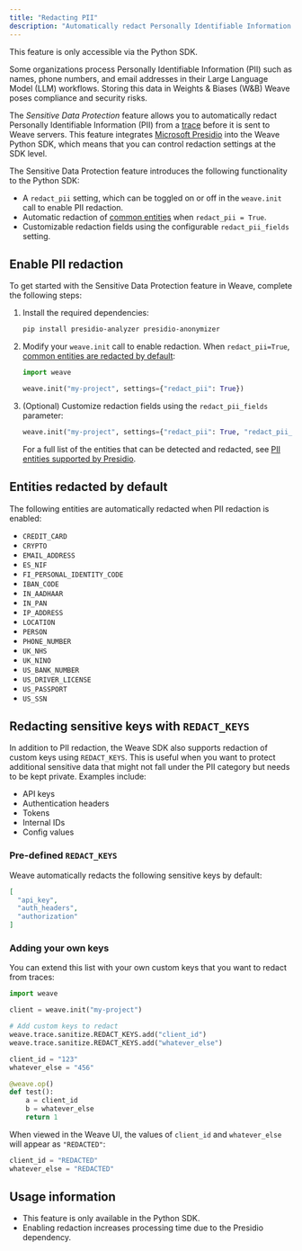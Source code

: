 ```yaml
---
title: "Redacting PII"
description: "Automatically redact Personally Identifiable Information from traces"
---
```


<Warning>
This feature is only accessible via the Python SDK.
</Warning>

Some organizations process Personally Identifiable Information (PII) such as names, phone numbers, and email addresses in their Large Language Model (LLM) workflows. Storing this data in Weights & Biases (W&B) Weave poses compliance and security risks.

The _Sensitive Data Protection_ feature allows you to automatically redact Personally Identifiable Information (PII) from a [trace](/guides/tracking/index) before it is sent to Weave servers. This feature integrates [Microsoft Presidio](https://microsoft.github.io/presidio/) into the Weave Python SDK, which means that you can control redaction settings at the SDK level.

The Sensitive Data Protection feature introduces the following functionality to the Python SDK:

- A `redact_pii` setting, which can be toggled on or off in the `weave.init` call to enable PII redaction.
- Automatic redaction of [common entities](#entities-redacted-by-default) when `redact_pii = True`.
- Customizable redaction fields using the configurable `redact_pii_fields` setting.

## Enable PII redaction

To get started with the Sensitive Data Protection feature in Weave, complete the following steps:

1. Install the required dependencies:

    ```bash
    pip install presidio-analyzer presidio-anonymizer
    ```

2. Modify your `weave.init` call to enable redaction. When `redact_pii=True`, [common entities are redacted by default](#entities-redacted-by-default):

    ```python
    import weave

    weave.init("my-project", settings={"redact_pii": True})
    ```

3. (Optional) Customize redaction fields using the `redact_pii_fields` parameter:

    ```python
    weave.init("my-project", settings={"redact_pii": True, "redact_pii_fields":["CREDIT_CARD", "US_SSN"]})
    ```

    For a full list of the entities that can be detected and redacted, see [PII entities supported by Presidio](https://microsoft.github.io/presidio/supported_entities/).

## Entities redacted by default

The following entities are automatically redacted when PII redaction is enabled:

- `CREDIT_CARD`
- `CRYPTO`
- `EMAIL_ADDRESS`
- `ES_NIF`
- `FI_PERSONAL_IDENTITY_CODE`
- `IBAN_CODE`
- `IN_AADHAAR`
- `IN_PAN`
- `IP_ADDRESS`
- `LOCATION`
- `PERSON`
- `PHONE_NUMBER`
- `UK_NHS`
- `UK_NINO`
- `US_BANK_NUMBER`
- `US_DRIVER_LICENSE`
- `US_PASSPORT`
- `US_SSN`

## Redacting sensitive keys with `REDACT_KEYS`

In addition to PII redaction, the Weave SDK also supports redaction of custom keys using `REDACT_KEYS`. This is useful when you want to protect additional sensitive data that might not fall under the PII category but needs to be kept private. Examples include:

- API keys
- Authentication headers
- Tokens
- Internal IDs
- Config values

### Pre-defined `REDACT_KEYS`

Weave automatically redacts the following sensitive keys by default:

```json
[
  "api_key",
  "auth_headers",
  "authorization"
]
```

### Adding your own keys

You can extend this list with your own custom keys that you want to redact from traces:

```python
import weave

client = weave.init("my-project")

# Add custom keys to redact
weave.trace.sanitize.REDACT_KEYS.add("client_id")
weave.trace.sanitize.REDACT_KEYS.add("whatever_else")

client_id = "123"
whatever_else = "456"

@weave.op()
def test():
    a = client_id
    b = whatever_else
    return 1
```

When viewed in the Weave UI, the values of `client_id` and `whatever_else` will appear as `"REDACTED"`:

```python
client_id = "REDACTED"
whatever_else = "REDACTED"
```

## Usage information

- This feature is only available in the Python SDK.
- Enabling redaction increases processing time due to the Presidio dependency.